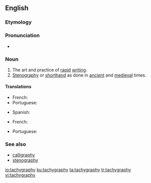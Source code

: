 ==English==
{{wikipedia|lang=en}}
{{was wotd|2006|April|12}}

===Etymology===
{{confix|tachy|graphy|lang=en}}

===Pronunciation===
* {{audio-pron|en-us-tachygraphy.ogg|ipa=/tæˈkɪɡrəfiː/|lang=en|country=us}}

===Noun===
{{en-noun|-}}

# The art and practice of [[rapid]] [[writing]].
# [[stenography|Stenography]] or [[shorthand]] as done in [[ancient]] and [[medieval]] times.

====Translations====
{{trans-top|the art and practice of rapid writing}}
* French: {{t+|fr|tachygraphie|f}}
* Portuguese: {{t+|pt|taquigrafia|f}}
{{trans-mid}}
* Spanish: {{t+|es|taquigrafía|f}}
{{trans-bottom}}

{{trans-top|stenography as done in ancient times}}
* French: {{t+|fr|tachygraphie|f}}
{{trans-mid}}
* Portuguese: {{t+|pt|taquigrafia|f}}
{{trans-bottom}}

===See also===
* [[calligraphy]]
* [[stenography]]

[[io:tachygraphy]]
[[ku:tachygraphy]]
[[ta:tachygraphy]]
[[tr:tachygraphy]]
[[vi:tachygraphy]]